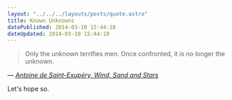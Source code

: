 ```yaml
---
layout: "../../../layouts/posts/quote.astro"
title: Known Unknowns
datePublished: 2014-03-10 15:44:18
dateUpdated: 2014-03-10 15:44:18
---
```


> Only the unknown terrifies men. Once confronted, it is no longer the unknown.

— <cite>[Antoine de Saint-Exupéry, _Wind, Sand and Stars_](https://www.goodreads.com/book/show/8837.Wind_Sand_and_Stars)</cite>

Let's hope so.
